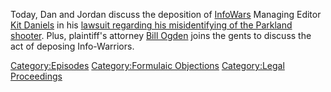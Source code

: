{{Episode
    | title           = Formulaic Objections Part 5
    | caption         = [https://knowledgefight.libsyn.com/664-formulaic-objections-part-5 Listen to this episode on Libsyn]
    | episodeNumber   = 664
    | length          = 03:31:05
    | airDate         = March 30, 2022
    | previousEpisode = [[663: July 24, 2003]]
    | nextEpisode     = [[665: Formulaic Objections Part 6]]
}}

{{Stub}}

Today, Dan and Jordan discuss the deposition of [[InfoWars]] Managing Editor [[Kit Daniels]] in his [[Texas Parkland Shooting Lawsuit (Fontaine v. Jones)|lawsuit regarding his misidentifying of the Parkland shooter]].  Plus, plaintiff's attorney [[Bill Ogden]] joins the gents to discuss the act of deposing Info-Warriors.

[[Category:Episodes]]
[[Category:Formulaic Objections]]
[[Category:Legal Proceedings]]